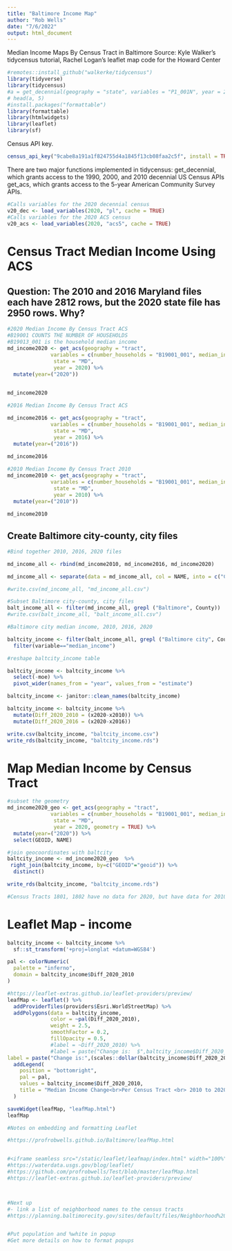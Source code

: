 ```yaml
---
title: "Baltimore Income Map"
author: "Rob Wells"
date: "7/6/2022"
output: html_document
---
```


Median Income Maps By Census Tract in Baltimore
Source: Kyle Walker's tidycensus tutorial, Rachel Logan's leaflet map code for the Howard Center


```r
#remotes::install_github("walkerke/tidycensus")
library(tidyverse)
library(tidycensus)
#a = get_decennial(geography = "state", variables = "P1_001N", year = 2020)
# head(a, 5)
#install.packages("formattable")
library(formattable)
library(htmlwidgets)
library(leaflet)
library(sf)
```

Census API key. 
```r
census_api_key("9cabe8a191a1f824755d4a1845f13cb08faa2c5f", install = TRUE)
```

There are two major functions implemented in tidycensus: 
get_decennial, which grants access to the 1990, 2000, and 2010 decennial US Census APIs
get_acs, which grants access to the 5-year American Community Survey APIs. 

```r
#Calls variables for the 2020 decennial census
v20_dec <- load_variables(2020, "pl", cache = TRUE)
#Calls variables for the 2020 ACS census
v20_acs <- load_variables(2020, "acs5", cache = TRUE)
```


# Census Tract Median Income Using ACS 


## Question: The 2010 and 2016 Maryland files each have 2812 rows, but the 2020 state file has 2950 rows. Why?

```r
#2020 Median Income By Census Tract ACS
#B19001 COUNTS THE NUMBER OF HOUSEHOLDS
#B19013_001 is the household median income
md_income2020 <- get_acs(geography = "tract", 
              variables = c(number_households = "B19001_001", median_income = "B19013_001"), 
               state = "MD", 
               year = 2020) %>% 
  mutate(year=("2020"))

 
md_income2020
```

```r
#2016 Median Income By Census Tract ACS

md_income2016 <- get_acs(geography = "tract", 
              variables = c(number_households = "B19001_001", median_income = "B19013_001"), 
               state = "MD", 
               year = 2016) %>% 
  mutate(year=("2016"))
 
md_income2016
```

```r
#2010 Median Income By Census Tract 2010
md_income2010 <- get_acs(geography = "tract", 
              variables = c(number_households = "B19001_001", median_income = "B19013_001"), 
               state = "MD", 
               year = 2010) %>% 
  mutate(year=("2010"))
 
md_income2010
```

## Create Baltimore city-county, city files
```r
#Bind together 2010, 2016, 2020 files

md_income_all <- rbind(md_income2010, md_income2016, md_income2020)

md_income_all <- separate(data = md_income_all, col = NAME, into = c("Census_Tract", "County", "State"), sep = ",", extra = "merge", fill = "right")

#write.csv(md_income_all, "md_income_all.csv")

#Subset Baltimore city-county, city files
balt_income_all <- filter(md_income_all, grepl ("Baltimore", County))
#write.csv(balt_income_all, "balt_income_all.csv")

#Baltimore city median income, 2010, 2016, 2020

baltcity_income <- filter(balt_income_all, grepl ("Baltimore city", County)) %>% 
  filter(variable=="median_income")

```


```r
#reshape baltcity_income table

baltcity_income <- baltcity_income %>% 
  select(-moe) %>% 
  pivot_wider(names_from = "year", values_from = "estimate")

baltcity_income <- janitor::clean_names(baltcity_income)

baltcity_income <- baltcity_income %>% 
  mutate(Diff_2020_2010 = (x2020-x2010)) %>% 
  mutate(Diff_2020_2016 = (x2020-x2016))

write.csv(baltcity_income, "baltcity_income.csv")
write_rds(baltcity_income, "baltcity_income.rds")
```


# Map Median Income by Census Tract

```r
#subset the geometry
md_income2020_geo <- get_acs(geography = "tract", 
              variables = c(number_households = "B19001_001", median_income = "B19013_001"), 
               state = "MD", 
               year = 2020, geometry = TRUE) %>% 
  mutate(year=("2020")) %>% 
  select(GEOID, NAME)

#join geocoordinates with baltcity
baltcity_income <- md_income2020_geo  %>% 
 right_join(baltcity_income, by=c("GEOID"="geoid")) %>% 
  distinct()

write_rds(baltcity_income, "baltcity_income.rds")

#Census Tracts 1801, 1802 have no data for 2020, but have data for 2010, 2016

```
# Leaflet Map - income

```r

baltcity_income <- baltcity_income %>% 
  sf::st_transform('+proj=longlat +datum=WGS84')

pal <- colorNumeric(
  palette = "inferno",
  domain = baltcity_income$Diff_2020_2010
)

#https://leaflet-extras.github.io/leaflet-providers/preview/
leafMap <- leaflet() %>%
  addProviderTiles(providers$Esri.WorldStreetMap) %>%
  addPolygons(data = baltcity_income,
              color = ~pal(Diff_2020_2010),
              weight = 2.5,
              smoothFactor = 0.2,
              fillOpacity = 0.5,
              #label = ~Diff_2020_2010) %>%
              #label = paste("Change is:  $",baltcity_income$Diff_2020_2010, ",",baltcity_income$census_tract)) %>%  
label = paste("Change is:",(scales::dollar(baltcity_income$Diff_2020_2010)), "for",baltcity_income$census_tract)) %>% 
  addLegend(
    position = "bottomright",
    pal = pal,
    values = baltcity_income$Diff_2020_2010,
    title = "Median Income Change<br>Per Census Tract <br> 2010 to 2020"
  )

saveWidget(leafMap, "leafMap.html")
leafMap
```

```r
#Notes on embedding and formatting Leaflet

#https://profrobwells.github.io/Baltimore/leafMap.html


#<iframe seamless src="/static/leaflet/leafmap/index.html" width="100%" height="500"></iframe>
#https://waterdata.usgs.gov/blog/leaflet/
#https://github.com/profrobwells/Test/blob/master/leafMap.html
#https://leaflet-extras.github.io/leaflet-providers/preview/



#Next up 
#- link a list of neighborhood names to the census tracts
#https://planning.baltimorecity.gov/sites/default/files/Neighborhood%20Statistical%20Areas%20with%20Census%20Tracts.pdf


#Put population and %white in popup
#Get more details on how to format popups

```

